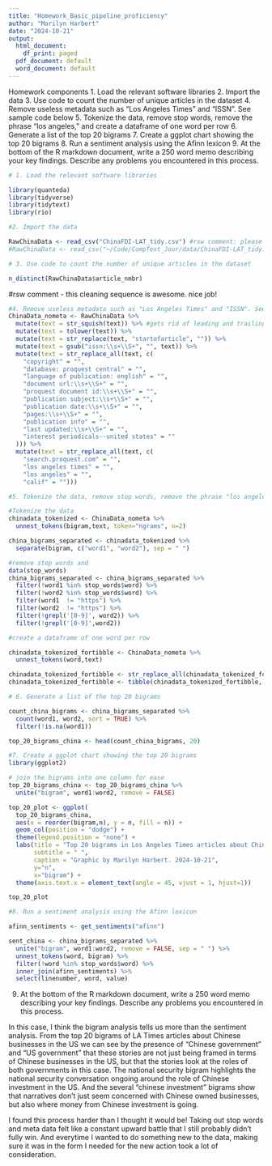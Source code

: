 ```yaml
---
title: "Homework_Basic_pipeline_proficiency"
author: "Marilyn Harbert"
date: "2024-10-21"
output:
  html_document:
    df_print: paged
  pdf_document: default
  word_document: default
---
```


Homework components
1. Load the relevant software libraries
2. Import the data
3. Use code to count the number of unique articles in the dataset
4. Remove useless metadata such as "Los Angeles Times" and "ISSN". See sample code below
5. Tokenize the data, remove stop words, remove the phrase "los angeles," and create a dataframe of one word per row
6. Generate a list of the top 20 bigrams
7. Create a ggplot chart showing the top 20 bigrams
8. Run a sentiment analysis using the Afinn lexicon
9. At the bottom of the R markdown document, write a 250 word memo describing your key findings. Describe any problems you encountered in this process.

```r
# 1. Load the relevant software libraries

library(quanteda)
library(tidyverse)
library(tidytext)
library(rio)

```

```r
#2. Import the data

RawChinaData <- read_csv("ChinaFDI-LAT_tidy.csv") #rsw comment: please use relative file paths so someone looking at your code can run it without having to modify the file path
#RawChinaData <- read_csv("~/Code/CompText_Jour/data/ChinaFDI-LAT_tidy.csv")


```

```r
# 3. Use code to count the number of unique articles in the dataset

n_distinct(RawChinaData$article_nmbr) 

```
#rsw comment - this cleaning sequence is awesome. nice job!
```r
#4. Remove useless metadata such as "Los Angeles Times" and "ISSN". See sample code below
ChinaData_nometa <- RawChinaData %>%
  mutate(text = str_squish(text)) %>% #gets rid of leading and trailing spaces + double spaces
  mutate(text = tolower(text)) %>%
  mutate(text = str_replace(text, "startofarticle", "")) %>%
  mutate(text = gsub("issn:\\s+\\S+", "", text)) %>%
  mutate(text = str_replace_all(text, c(
    "copyright" = "",
    "database: proquest central" = "",
    "language of publication: english" = "",
    "document url:\\s+\\S+" = "",
    "proquest document id:\\s+\\S+" = "",
    "publication subject:\\s+\\S+" = "",
    "publication date:\\s+\\S+" = "",
    "pages:\\s+\\S+" = "",
    "publication info" = "",
    "last updated:\\s+\\S+" = "",
    "interest periodicals--united states" = ""
  ))) %>%
  mutate(text = str_replace_all(text, c(
    "search.proquest.com" = "",
    "los angeles times" = "",
    "los angeles" = "",
    "calif" = ""))) 

```

```r
#5. Tokenize the data, remove stop words, remove the phrase "los angeles," and create a dataframe of one word per row

#Tokenize the data
chinadata_tokenized <- ChinaData_nometa %>%
  unnest_tokens(bigram,text, token="ngrams", n=2)

china_bigrams_separated <- chinadata_tokenized %>%
  separate(bigram, c("word1", "word2"), sep = " ")

#remove stop words and 
data(stop_words)
china_bigrams_separated <- china_bigrams_separated %>%
  filter(!word1 %in% stop_words$word) %>%
  filter(!word2 %in% stop_words$word) %>%
  filter(word1  != "https") %>%
  filter(word2  != "https") %>%
  filter(!grepl('[0-9]', word2)) %>%
  filter(!grepl('[0-9]',word2))

#create a dataframe of one word per row

chinadata_tokenized_fortibble <- ChinaData_nometa %>%
  unnest_tokens(word,text)

chinadata_tokenized_fortibble <- str_replace_all(chinadata_tokenized_fortibble$word, "- ", "")
chinadata_tokenized_fortibble <- tibble(chinadata_tokenized_fortibble,)

```

```r
# 6. Generate a list of the top 20 bigrams

count_china_bigrams <- china_bigrams_separated %>%
  count(word1, word2, sort = TRUE) %>% 
  filter(!is.na(word1))

top_20_bigrams_china <- head(count_china_bigrams, 20)

```


```r
#7. Create a ggplot chart showing the top 20 bigrams
library(ggplot2)

# join the bigrams into one column for ease
top_20_bigrams_china <- top_20_bigrams_china %>%
  unite("bigram", word1:word2, remove = FALSE)

top_20_plot <- ggplot(
  top_20_bigrams_china,
  aes(x = reorder(bigram,n), y = n, fill = n)) +
  geom_col(position = "dodge") + 
  theme(legend.position = "none") +
  labs(title = "Top 20 bigrams in Los Angeles Times articles about Chinese businesses in the US",
       subtitle = " ",
       caption = "Graphic by Marilyn Harbert. 2024-10-21",
       y="n",
       x="bigram") + 
  theme(axis.text.x = element_text(angle = 45, vjust = 1, hjust=1))

top_20_plot

```

```r
#8. Run a sentiment analysis using the Afinn lexicon

afinn_sentiments <- get_sentiments("afinn")

sent_china <- china_bigrams_separated %>%
  unite("bigram", word1:word2, remove = FALSE, sep = " ") %>%
  unnest_tokens(word, bigram) %>%
  filter(!word %in% stop_words$word) %>%
  inner_join(afinn_sentiments) %>%
  select(linenumber, word, value) 


```

9. At the bottom of the R markdown document, write a 250 word memo describing your key findings. Describe any problems you encountered in this process.

In this case, I think the bigram analysis tells us more than the sentiment analysis. From the top 20 bigrams of LA Times articles about Chinese businesses in the US we can see by the presence of "Chinese government" and "US government" that these stories are not just being framed in terms of Chinese businesses in the US, but that the stories look at the roles of both governments in this case. The national security bigram highlights the national security conversation ongoing around the role of Chinese investment in the US. And the several "chinese investment" bigrams show that narratives don't just seem concerned with Chinese owned businesses, but also where money from Chinese investment is going. 

I found this process harder than I thought it would be! Taking out stop words and meta data felt like a constant upward battle that I still probably didn't fully win. And everytime I wanted to do something new to the data, making sure it was in the form I needed for the new action took a lot of consideration. 

